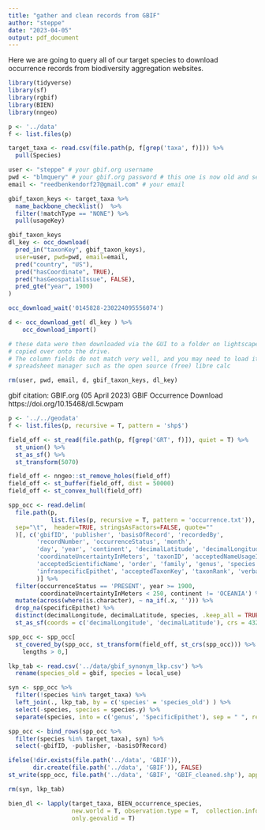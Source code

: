 ```yaml
---
title: "gather and clean records from GBIF"
author: "steppe"
date: "2023-04-05"
output: pdf_document
---
```


Here we are going to query all of our target species to download occurrence records 
from biodiversity aggregation websites. 

```r
library(tidyverse)
library(sf)
library(rgbif)
library(BIEN)
library(nngeo)
```


```r
p <- '../data'
f <- list.files(p)

target_taxa <- read.csv(file.path(p, f[grep('taxa', f)])) %>% 
  pull(Species)

```


```r
user <- "steppe" # your gbif.org username 
pwd <- "blmquery" # your gbif.org password # this one is now old and serves as an example
email <- "reedbenkendorf27@gmail.com" # your email 

gbif_taxon_keys <- target_taxa %>% 
  name_backbone_checklist()  %>% 
  filter(!matchType == "NONE") %>% 
  pull(usageKey)

gbif_taxon_keys
dl_key <- occ_download(
  pred_in("taxonKey", gbif_taxon_keys),
  user=user, pwd=pwd, email=email,
  pred("country", "US"),
  pred("hasCoordinate", TRUE),
  pred("hasGeospatialIssue", FALSE),
  pred_gte("year", 1900)
)

occ_download_wait('0145828-230224095556074')

d <- occ_download_get( dl_key ) %>%
    occ_download_import()

# these data were then downloaded via the GUI to a folder on lightscape and
# copied over onto the drive. 
# The column fields do not match very well, and you may need to load it in a
# spreadsheet manager such as the open source (free) libre calc

rm(user, pwd, email, d, gbif_taxon_keys, dl_key)
```

gbif citation: GBIF.org (05 April 2023) GBIF Occurrence Download https://doi.org/10.15468/dl.5cwpam

```r

p <- '../../geodata'
f <- list.files(p, recursive = T, pattern = 'shp$')

field_off <- st_read(file.path(p, f[grep('GRT', f)]), quiet = T) %>% 
  st_union() %>% 
  st_as_sf() %>% 
  st_transform(5070)

field_off <- nngeo::st_remove_holes(field_off)
field_off <- st_buffer(field_off, dist = 50000)
field_off <- st_convex_hull(field_off)

```


```r

spp_occ <- read.delim(
  file.path(p, 
            list.files(p, recursive = T, pattern = 'occurrence.txt')),
  sep="\t",  header=TRUE, stringsAsFactors=FALSE, quote=""
  )[, c('gbifID', 'publisher', 'basisOfRecord', 'recordedBy', 
        'recordNumber', 'occurrenceStatus', 'month', 
        'day', 'year', 'continent', 'decimalLatitude', 'decimalLongitude', 
        'coordinateUncertaintyInMeters', 'taxonID', 'acceptedNameUsageID',
        'acceptedScientificName', 'order', 'family', 'genus', 'species', 'specificEpithet',
        'infraspecificEpithet', 'acceptedTaxonKey', 'taxonRank', 'verbatimScientificName'
        )] %>% 
  filter(occurrenceStatus == 'PRESENT', year >= 1900, 
         coordinateUncertaintyInMeters < 250, continent != 'OCEANIA') %>% 
  mutate(across(where(is.character), ~ na_if(.x, ''))) %>% 
  drop_na(specificEpithet) %>% 
  distinct(decimalLongitude, decimalLatitude, species, .keep_all = TRUE) %>% 
  st_as_sf(coords = c('decimalLongitude', 'decimalLatitude'), crs = 4326)

spp_occ <- spp_occ[
  st_covered_by(spp_occ, st_transform(field_off, st_crs(spp_occ))) %>% 
    lengths > 0,]

lkp_tab <- read.csv('../data/gbif_synonym_lkp.csv') %>% 
  rename(species_old = gbif, species = local_use)

syn <- spp_occ %>% 
  filter(!species %in% target_taxa) %>% 
  left_join(., lkp_tab, by = c('species' = 'species_old') ) %>% 
  select(-species, species = species.y) %>% 
  separate(species, into = c('genus', 'SpecificEpithet'), sep = " ", remove = F)

spp_occ <- bind_rows(spp_occ %>% 
  filter(species %in% target_taxa), syn) %>% 
  select(-gbifID, -publisher, -basisOfRecord)

ifelse(!dir.exists(file.path('../data', 'GBIF')), 
       dir.create(file.path('../data', 'GBIF')), FALSE)
st_write(spp_occ, file.path('../data', 'GBIF', 'GBIF_cleaned.shp'), append = F)

rm(syn, lkp_tab)
```


```r

bien_dl <- lapply(target_taxa, BIEN_occurrence_species,
                  new.world = T, observation.type = T,  collection.info = T, 
                  only.geovalid = T)

```

